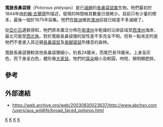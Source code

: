 {{Speciesbox
| taxon = Potorous platyops
| name = 寬臉長鼻袋狸<ref name=MSW3>{{MSW3 Groves|pages=58}}</ref>
| status = EX
| status_system = iucn3.1
| extinct = 1875年
| status_ref = <ref name=IUCN>{{IUCN2006 | assessors = Australasian Marsupial & Monotreme Specialist Group | year = 1996 | id = 18103 | title = Potorous platyops| downloaded = 2006-05-06}}</ref>
| image = BroadFacedPotoroo.jpg
| binomial_authority = [[約翰·古爾德|Gould]], 1844
}}

'''寬臉長鼻袋狸'''（''Potorous platyops''）是已[[滅絕|滅絕]]的[[長鼻袋鼠属|長鼻袋鼠属]]生物。牠們最初於1844年由[[約翰·古爾德|約翰·古爾德]]所描述，發現的時間候其數量已很稀少。目前只有少量的標本，最後一個於1875年採集。牠們在[[歐洲|歐洲]]殖民[[澳洲|澳洲]]前就已經差不多滅絕了。

從[[亞化石|亞化石]]遺骸得知，牠們原本廣泛分佈在[[南澳州|南澳州]]半乾燥的沿岸區域至[[西澳州|西澳州]]海岸，最北可能至[[西北角|西北角]]。對於寬臉長鼻袋狸的習性差不多完全不明。但有一點肯定的是牠們不會進入其近親[[長鼻袋鼠|長鼻袋鼠]]及[[長腳袋鼠|長腳袋鼠]]所棲息的森林。

寬臉長鼻袋狸較其他長鼻袋狸細小，約長24厘米，而尾巴長18厘米。上身呈灰色，而下身呈白色，體形像[[大家鼠|大家鼠]]。牠們的[[耳朵|耳朵]]細小及較圓，吻短，頰明顯肥胖。

==參考==
{{reflist}}

==外部連結==
* https://web.archive.org/web/20030830023637/http://www.abchsn.com/users/aus_wildlife/broad_faced_potoroo.html
{{Taxonbar|from=Q209609}}

[[Category:IUCN紅色名錄絕滅物種|K]]
[[Category:長鼻袋鼠屬|K]]
[[Category:澳大利亞哺乳動物|K]]
[[Category:1844年描述的动物|K]]